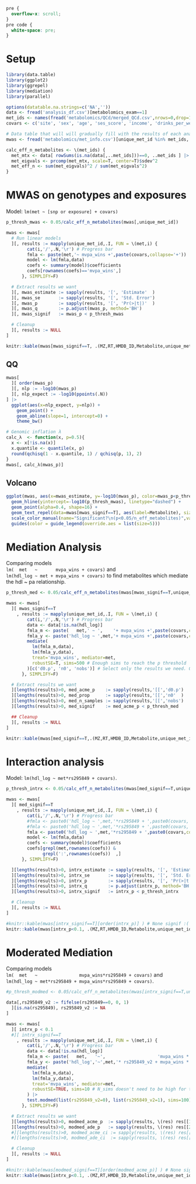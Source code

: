 ```css
pre {
  overflow-x: scroll;
}
pre code {
  white-space: pre;
}
```
# Setup
```r
library(data.table)
library(ggplot2)
library(ggrepel)
library(mediation)
library(parallel)

options(datatable.na.strings=c('NA',''))
data <- fread('analysis_df.csv')[metabolomics_exam==1]
met_ids <- names(fread('metabolomics/QCd/merged_QCd.csv',nrows=0,drop=1))
covars <- c('site', 'sex', 'age', 'ses_score', 'income', 'drinks_per_week', 'smoking', 'ahei_score', 'dash_score', paste0('gPC', 1:5), 'race')

# Data table that will will gradually fill with the results of each analysis
mwas <- fread('metabolomics/met_info.csv')[unique_met_id %in% met_ids, .(Method,MZ,RT,HMDB_ID,Metabolite,unique_met_id)]

calc_eff_n_metabolites <- \(met_ids) {
  met_mtx <- data[ rowSums(is.na(data[,..met_ids]))==0, ..met_ids ] |> as.matrix(rownames=1) # Only samples with data for ALL metabolomics methods
  met_eigvals <- prcomp(met_mtx, scale=T, center=T)$sdev^2
  met_eff_n <- sum(met_eigvals)^2 / sum(met_eigvals^2)
}
```

# MWAS on genotypes and exposures
Model: `lm(met ~ [snp or exposure] + covars)`
```r
p_thresh_mwas <- 0.05/calc_eff_n_metabolites(mwas[,unique_met_id])

mwas <- mwas[
  # Run linear models
  ][, results := mapply(unique_met_id,.I, FUN = \(met,i) {
        cat(i,'/',.N,'\r') # Progress bar
        fmla <- paste(met,'~ mvpa_wins +',paste(covars,collapse='+'))
        model <- lm(fmla,data)
        coefs <- summary(model)$coefficients
        coefs[rownames(coefs)=='mvpa_wins',]
      }, SIMPLIFY=F)

  # Extract results we want
  ][, mwas_estimate := sapply(results, '[', 'Estimate'  )
  ][, mwas_se       := sapply(results, '[', 'Std. Error')
  ][, mwas_p        := sapply(results, '[', 'Pr(>|t|)'  )
  ][, mwas_q        := p.adjust(mwas_p, method='BH')
  ][, mwas_signif   := mwas_p < p_thresh_mwas

  # Cleanup
  ][, results := NULL
]
```
```r
knitr::kable(mwas[mwas_signif==T, .(MZ,RT,HMDB_ID,Metabolite,unique_met_id,mwas_p)][order(mwas_p)] )
```

## QQ
```r
mwas[
  ][ order(mwas_p)
  ][, nlp := -log10(mwas_p)
  ][, nlp_expect := -log10(ppoints(.N))
] |>
  ggplot(aes(x=nlp_expect, y=nlp)) +
    geom_point() +
    geom_abline(slope=1, intercept=0) +
    theme_bw()

# Genomic inflation λ
calc_λ  <- function(x, p=0.5){
  x <- x[!is.na(x)]
  x.quantile <- quantile(x, p)
  round(qchisq(1 - x.quantile, 1) / qchisq(p, 1), 2)
}
mwas[, calc_λ(mwas_p)]
```

## Volcano
```r
ggplot(mwas, aes(x=mwas_estimate, y=-log10(mwas_p), color=mwas_p<p_thresh_mwas)) +
  geom_hline(yintercept=-log10(p_thresh_mwas), linetype="dashed") +
  geom_point(alpha=0.4, shape=16) +
  geom_text_repel(data=mwas[mwas_signif==T], aes(label=Metabolite), size=3, show.legend=F) +
  scale_color_manual(name="Significant?\n(p<0.05/n_eff_metabolites)",values=c("FALSE"="black","TRUE"="red")) +
  guides(color = guide_legend(override.aes = list(size=5)))
```

# Mediation Analysis
Comparing models\
`lm(  met   ~       mvpa_wins + covars)` and\
`lm(hdl_log ~ met + mvpa_wins + covars)` to find metabolites which mediate the hdl ~ pa relationship.
```r
p_thresh_med <- 0.05/calc_eff_n_metabolites(mwas[mwas_signif==T,unique_met_id])

mwas <- mwas[
  ][ mwas_signif==T
    , results := mapply(unique_met_id,.I, FUN = \(met,i) {
        cat(i,'/',.N,'\r') # Progress bar
        data <- data[!is.na(hdl_log)]
        fmla_m <- paste(   met,' ~ ',    '+ mvpa_wins +',paste(covars,collapse='+'))
        fmla_y <- paste('hdl_log ~ ',met,'+ mvpa_wins +',paste(covars,collapse='+'))
        mediate(
          lm(fmla_m,data),
          lm(fmla_y,data),
          treat='mvpa_wins', mediator=met,
          robustSE=T, sims=500 # Enough sims to reach the p threshold
        )[c('d0.p', 'n0', 'nobs')] # Select only the results we need. Otherwise eats up a lot of memory.
      }, SIMPLIFY=F)

  # Extract results we want
  ][lengths(results)>0, med_acme_p    := sapply(results,'[[','d0.p')
  ][lengths(results)>0, med_prop      := sapply(results,'[[','n0'  )
  ][lengths(results)>0, med_n_samples := sapply(results,'[[','nobs')
  ][lengths(results)>0, med_signif    := med_acme_p < p_thresh_med

  ## Cleanup
  ][, results := NULL
]
```
```r
knitr::kable(mwas[med_signif==T,.(MZ,RT,HMDB_ID,Metabolite,unique_met_id,med_acme_p,med_prop,med_n_samples)][order(med_acme_p,-med_prop)] )
```

# Interaction analysis
Model: `lm(hdl_log ~ met*rs295849 + covars)`.
```r
p_thresh_intrx <- 0.05/calc_eff_n_metabolites(mwas[med_signif==T,unique_met_id])

mwas <- mwas[
  ][ med_signif==T
    , results := mapply(unique_met_id,.I, FUN = \(met,i) {
        cat(i,'/',.N,'\r') # Progress bar
        #fmla <- paste0('hdl_log ~ ',met,'*rs295849 + ',paste0(covars,'*rs295849',collapse=' + '))
        #fmla <- paste0('hdl_log ~ ',met,'*rs295849 + ',paste0(covars,            collapse=' + '))
        fmla <- paste0('hdl_log ~ ',met,'*rs295849 + ',paste0(covars,collapse=' + '), '+sex*rs295849')
        model <- lm(fmla,data)
        coefs <- summary(model)$coefficients
        coefs[grepl(met,rownames(coefs)) &
              grepl(':',rownames(coefs))  ,]
      }, SIMPLIFY=F)

  ][lengths(results)>0, intrx_estimate := sapply(results, '[', 'Estimate'  )
  ][lengths(results)>0, intrx_se       := sapply(results, '[', 'Std. Error')
  ][lengths(results)>0, intrx_p        := sapply(results, '[', 'Pr(>|t|)'  )
  ][lengths(results)>0, intrx_q        := p.adjust(intrx_p, method='BH')
  ][lengths(results)>0, intrx_signif   := intrx_p < p_thresh_intrx

  # Cleanup
  ][, results := NULL
]
```
```r
#knitr::kable(mwas[intrx_signif==T][order(intrx_p)] ) # None signif :(
knitr::kable(mwas[intrx_p<0.1, .(MZ,RT,HMDB_ID,Metabolite,unique_met_id,intrx_p)][order(intrx_p)] )
```

# Moderated Mediation
Comparing models\
`lm(  met   ~                mvpa_wins*rs295849 + covars)` and\
`lm(hdl_log ~ met*rs295849 + mvpa_wins*rs295849 + covars)`.
```r
#p_thresh_modmed <- 0.05/calc_eff_n_metabolites(mwas[intrx_signif==T,unique_met_id]) # None

data[,rs295849_v2 := fifelse(rs295849==0, 0, 1)
  ][is.na(rs295849), rs295849_v2 := NA
]

mwas <- mwas[
  ][ intrx_p < 0.1
  #][ intrx_signif==T
    , results := mapply(unique_met_id,.I, FUN = \(met,i) {
        cat(i,'/',.N,'\r') # Progress bar
        data <- data[!is.na(hdl_log)]
        fmla_m <- paste(   met,   '~',                    'mvpa_wins * rs295849_v2 +',paste(covars,collapse='+'))
        fmla_y <- paste('hdl_log','~',met,'* rs295849_v2 + mvpa_wins * rs295849_v2 +',paste(covars,collapse='+'))
        mediate(
          lm(fmla_m,data),
          lm(fmla_y,data),
          treat='mvpa_wins', mediator=met,
          robustSE=TRUE, sims=10 # N_sims doesn't need to be high for this step
        ) |>
        test.modmed(list(rs295849_v2=0), list(rs295849_v2=1), sims=100)
      }, SIMPLIFY=F)

  # Extract results we want
  ][lengths(results)>0, modmed_acme_p  := sapply(results, \(res) res[[1]]$p.value                                            )
  ][lengths(results)>0, modmed_ade_p   := sapply(results, \(res) res[[2]]$p.value                                            )
  #][lengths(results)>0, modmed_acme_ci := sapply(results, \(res) res[[1]]$conf.int |> (\(x) paste0('(',x[1],',',x[2],')'))() )
  #][lengths(results)>0, modmed_ade_ci  := sapply(results, \(res) res[[2]]$conf.int |> (\(x) paste0('(',x[1],',',x[2],')'))() )

  # Cleanup
  ][, results := NULL
]
```
```r
#knitr::kable(mwas[modmed_signif==T][order(modmed_acme_p)] ) # None signif :(
knitr::kable(mwas[intrx_p<0.1, .(MZ,RT,HMDB_ID,Metabolite,unique_met_id,modmed_acme_p,modmed_ade_p)][order(modmed_acme_p)] )
```
